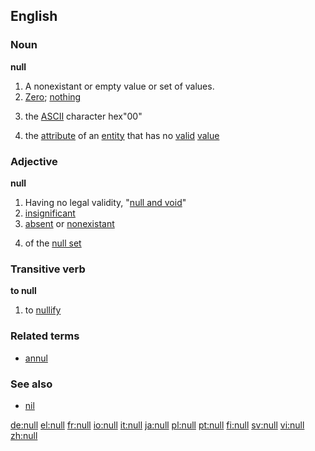 ==English==
===Noun===
{{wikipedia}}
'''null'''

# A nonexistant or empty value or set of values.
# [[Zero]]; [[nothing]]
#{{computing}} the [[ASCII]] character hex"00"
#{{computing}} the [[attribute]] of an [[entity]] that has no [[valid]] [[value]]

===Adjective===
'''null'''

# Having no legal validity, "[[null and void]]"
# [[insignificant]]
# [[absent]] or [[nonexistant]]
#{{mathematics}} of the [[null set]]

===Transitive verb===
'''to null'''
# to [[nullify]]

===Related terms===
*[[annul]]

===See also===
*[[nil]]

[[de:null]]
[[el:null]]
[[fr:null]]
[[io:null]]
[[it:null]]
[[ja:null]]
[[pl:null]]
[[pt:null]]
[[fi:null]]
[[sv:null]]
[[vi:null]]
[[zh:null]]